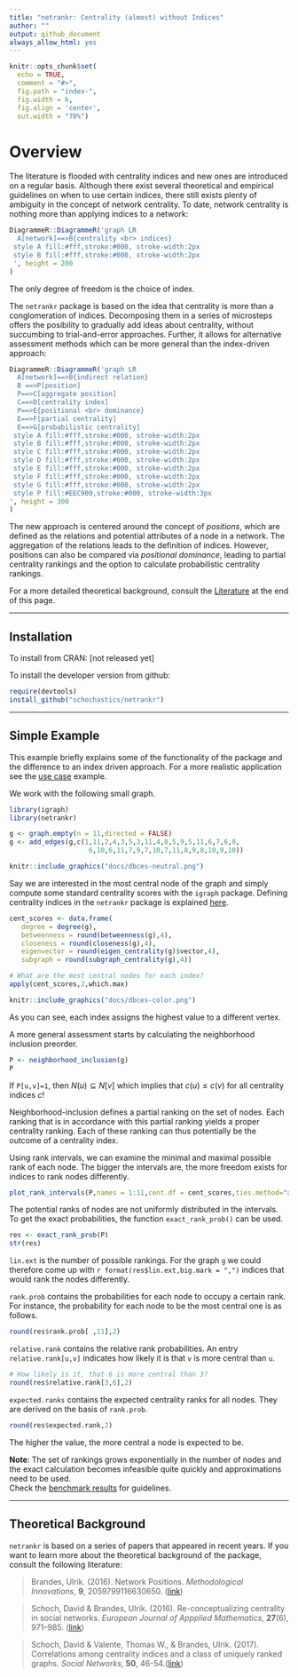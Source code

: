 ```yaml
---
title: "netrankr: Centrality (almost) without Indices"
author: ""
output: github_document
always_allow_html: yes
---
```


```r
knitr::opts_chunk$set(
  echo = TRUE,
  comment = "#>",
  fig.path = "index-",
  fig.width = 6,
  fig.align = 'center',
  out.width = "70%")
```

# Overview 

The literature is flooded with centrality indices and new ones are introduced 
on a regular basis. Although there exist several theoretical and empirical guidelines 
on when to use certain indices, there still exists plenty of ambiguity in the concept 
of network centrality. To date, network centrality is nothing more than applying indices
to a network:

```r
DiagrammeR::DiagrammeR('graph LR
  A[network]==>B{centrality <br> indices}
 style A fill:#fff,stroke:#000, stroke-width:2px
 style B fill:#fff,stroke:#000, stroke-width:2px
 ', height = 200
)
```

The only degree of freedom is the choice of index.

The `netrankr` package is based on the idea that centrality is more than a 
conglomeration of indices. Decomposing them in a series of microsteps offers 
the posibility to gradually add ideas about centrality, without succumbing to
trial-and-error approaches. Further, it allows for alternative assessment methods
which can be more general than the index-driven approach:

```r
DiagrammeR::DiagrammeR('graph LR
  A[network]==>B{indirect relation}
  B ==>P[position]
  P==>C[aggregate position]
  C==>D[centrality index]
  P==>E{positional <br> dominance}
  E==>F[partial centrality]
  E==>G[probabilistic centrality]
 style A fill:#fff,stroke:#000, stroke-width:2px
 style B fill:#fff,stroke:#000, stroke-width:2px
 style C fill:#fff,stroke:#000, stroke-width:2px
 style D fill:#fff,stroke:#000, stroke-width:2px
 style E fill:#fff,stroke:#000, stroke-width:2px
 style F fill:#fff,stroke:#000, stroke-width:2px
 style G fill:#fff,stroke:#000, stroke-width:2px
 style P fill:#EEC900,stroke:#000, stroke-width:3px
', height = 300
)
```

The new approach is centered around the concept of *positions*, which are defined as 
the relations and potential attributes of a node in a network. The aggregation
of the relations leads to the definition of indices. However, positions can also
be compared via *positional dominance*, leading to partial centrality rankings and
the option to calculate probabilistic centrality rankings.

For a more detailed theoretical background, consult the [Literature](#literature) 
at the end of this page.

________________________________________________________________________________

## Installation

To install from CRAN: [not released yet]
<!-- ```{r install_cran, eval=FALSE,echo=FALSE} -->
<!--  require(devtools) -->
<!--  install_github("schochastics/netrankr") -->
<!-- ``` -->

To install the developer version from github:
```r
require(devtools)
install_github("schochastics/netrankr")
```

________________________________________________________________________________

## Simple Example

This example briefly explains some of the functionality of the package and the 
difference to an index driven approach. For a more realistic application see 
the [use case](articles/use_case.html) example. 

We work with the following small graph.
```r
library(igraph)
library(netrankr)

g <- graph.empty(n = 11,directed = FALSE)
g <- add_edges(g,c(1,11,2,4,3,5,3,11,4,8,5,9,5,11,6,7,6,8,
                    6,10,6,11,7,9,7,10,7,11,8,9,8,10,9,10))
```

```r
knitr::include_graphics("docs/dbces-neutral.png")
```

Say we are interested in the most central node of the graph and simply compute some 
standard centrality scores with the `igraph` package. Defining centrality indices
in the `netrankr` package is explained [here](articles/centrality_indices.html).
```r
cent_scores <- data.frame(
   degree = degree(g),
   betweenness = round(betweenness(g),4),
   closeness = round(closeness(g),4),
   eigenvector = round(eigen_centrality(g)$vector,4),
   subgraph = round(subgraph_centrality(g),4))

# What are the most central nodes for each index?
apply(cent_scores,2,which.max)
```
```r
knitr::include_graphics("docs/dbces-color.png")
```

As you can see, each index assigns the highest value to a different vertex.

A more general assessment starts by calculating the neighborhood inclusion preorder.
```r
P <- neighborhood_inclusion(g)
P
```
If `P[u,v]=1`, then $N(u) \subseteq N[v]$ which implies that 
$c(u) \leq c(v)$ for all centrality indices $c$!  

Neighborhood-inclusion defines a partial ranking on the set of nodes. Each ranking 
that is in accordance with this partial ranking yields a proper centrality ranking.
Each of these ranking can thus potentially be the outcome of a centrality index.  

Using rank intervals, we can examine the minimal and maximal possible rank of each node.
The bigger the intervals are, the more freedom exists for indices to rank nodes differently.
```r
plot_rank_intervals(P,names = 1:11,cent.df = cent_scores,ties.method="average")
```

The potential ranks of nodes are not uniformly distributed in the intervals. To get
the exact probabilities, the function `exact_rank_prob()` can be used.
```r
res <- exact_rank_prob(P)
str(res)
```
`lin.ext` is the number of possible rankings. For the graph `g` we could therefore come up with
`r format(res$lin.ext,big.mark = ",")` indices that would rank the nodes differently.  

`rank.prob` contains the probabilities for each node to occupy a certain rank. 
For instance, the probability for each node to be the most central one is as follows.
```r
round(res$rank.prob[ ,11],2)
```

`relative.rank` contains the relative rank probabilities. An entry `relative.rank[u,v]`
indicates how likely it is that `v` is more central than `u`.
```r
# How likely is it, that 6 is more central than 3?
round(res$relative.rank[3,6],2)
```

`expected.ranks` contains the expected centrality ranks for all nodes. They are 
derived on the basis of `rank.prob`.
```r
round(res$expected.rank,2)
```
The higher the value, the more central a node is expected to be.

**Note**: The set of rankings grows exponentially in the number of nodes and the exact 
calculation becomes infeasible quite quickly and approximations need to be used.  
Check the [benchmark results](articles/benchmarks.html) for guidelines.

________________________________________________________________________________

## Theoretical Background {#literature}

`netrankr` is based on a series of papers that appeared in recent years. If you 
want to learn more about the theoretical background of the package, 
consult the following literature:

> Brandes, Ulrik. (2016). Network Positions.
*Methodological Innovations*, **9**, 2059799116630650.
([link](http://dx.doi.org/10.1177/2059799116630650))

> Schoch, David & Brandes, Ulrik. (2016). Re-conceptualizing centrality in social networks.
*European Journal of Appplied Mathematics*, **27**(6), 971–985.
([link](https://doi.org/10.1017/S0956792516000401))

> Schoch, David & Valente, Thomas W., & Brandes, Ulrik. (2017). Correlations among centrality indices
and a class of uniquely ranked graphs. *Social Networks*, **50**, 46-54.([link](http://doi.org/10.1016/j.socnet.2017.03.010))

<!-- > Schoch, David. (2017). Centrality without Indices: Partial Rankings and Rank  -->
<!-- Probabilities in Networks. *under review* -->
